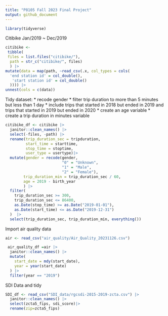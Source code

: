 ```yaml
---
title: "P8105 Fall 2023 Final Project"
output: github_document
---
```


```r
library(tidyverse)
```

Citibike Jan/2019 ~ Dec/2019
```r
citibike <- 
 tibble(
 files = list.files("citibike/"),
  path = str_c("citibike/", files)
  ) |>
mutate(data = map(path, ~read_csv(.x, col_types = cols(
  'end station id' = col_double(),
   'start station id' = col_double()
  )))) |>
unnest(cols = c(data))
```

Tidy dataset:
 * recode gender
 * filter trip duration to more than 5 minutes but less than 1 day
 * include trips that started in 2018 but ended in 2019 and trips that started in 2019 but ended in 2020
 * create an age variable
 * create a trip duration in minutes variable
 
```r
citibike_df <- citibike |>
  janitor::clean_names() |>
  select(-files, -path) |>
  rename(trip_duration_sec = tripduration,
         start_time = starttime,
         stop_time = stoptime,
         user_type = usertype)|>
  mutate(gender = recode(gender,
                         "0" = "Unknown",
                         "1" = "Male",
                         "2" = "Female"),
        trip_duration_min = trip_duration_sec / 60,
        age = 2019 - birth_year
        ) |>
  filter(
    trip_duration_sec >= 300,
    trip_duration_sec <= 86400,
    as.Date(stop_time) >= as.Date("2019-01-01"),
    as.Date(start_time) <= as.Date("2019-12-31")
  )  |>
  select(trip_duration_sec, trip_duration_min, everything())

```


Import air quality data 
```r
air <- read_csv("air_quality/Air_Quality_20231126.csv") 
```

```r
 air_quality_df =air |>
  janitor::clean_names() |>
  mutate(
    start_date = mdy(start_date),
    year = year(start_date)
  ) |>
  filter(year == "2019")
```

SDI Data and tidy
```r
SDI_df <- read_csv("SDI_data/rgcsdi-2015-2019-zcta.csv") |>
  janitor::clean_names() |>
  select(zcta5_fips, sdi_score)|>
  rename(zip=zcta5_fips)
```
